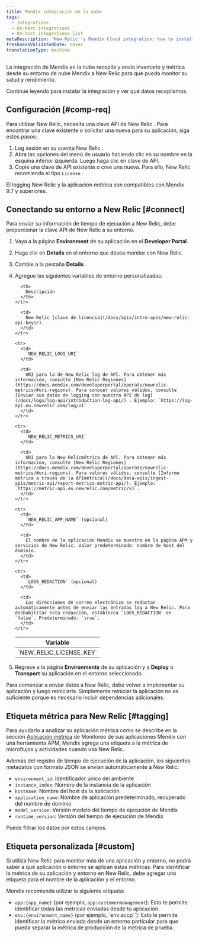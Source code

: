 ```yaml
---
title: Mendix integración en la nube
tags:
  - Integrations
  - On-host integrations
  - On-host integrations list
metaDescription: 'New Relic''s Mendix Cloud integration: how to install it and configure it, and what data it reports.'
freshnessValidatedDate: never
translationType: machine
---
```


La integración de Mendix en la nube recopila y envía inventario y métrica desde su entorno de nube Mendix a New Relic para que pueda monitor su salud y rendimiento.

Continúe leyendo para instalar la integración y ver qué datos recopilamos.

## Configuración [#comp-req]

Para utilizar New Relic, necesita una clave API de New Relic . Para encontrar una clave existente o solicitar una nueva para su aplicación, siga estos pasos:

1. Log sesión en su cuenta New Relic .
2. Abra las opciones del menú de usuario haciendo clic en su nombre en la esquina inferior izquierda. Luego haga clic en clave de API.
3. Copie una clave de API existente o cree una nueva. Para ello, New Relic recomienda el tipo `License` .

<Callout variant="important">
  El logging New Relic y la aplicación métrica son compatibles con Mendix 9.7 y superiores.
</Callout>

## Conectando su entorno a New Relic [#connect]

Para enviar su información de tiempo de ejecución a New Relic, debe proporcionar la clave API de New Relic a su entorno.

1. Vaya a la página <DNT>**Environment**</DNT> de su aplicación en el <DNT>**Developer Portal**</DNT>.

2. Haga clic en <DNT>**Details**</DNT> en el entorno que desea monitor con New Relic.

3. Cambie a la pestaña <DNT>**Details**</DNT> .

4. Agregue las siguientes variables de entorno personalizadas:

   <table>
     <thead>
       <tr>
         <th>
           Variable
         </th>

         <th>
           Descripción
         </th>
       </tr>
     </thead>

     <tbody>
       <tr>
         <td>
           `NEW_RELIC_LICENSE_KEY`
         </td>

         <td>
           New Relic [clave de licencia](/docs/apis/intro-apis/new-relic-api-keys/).
         </td>
       </tr>

       <tr>
         <td>
           `NEW_RELIC_LOGS_URI`
         </td>

         <td>
           URI para la de New Relic log de API. Para obtener más información, consulte [New Relic Regiones](https://docs.mendix.com/developerportal/operate/newrelic-metrics/#uri-regions). Para conocer valores válidos, consulte [Enviar sus datos de logging con nuestra API de log](/docs/logs/log-api/introduction-log-api/) . Ejemplo: `https://log-api.eu.newrelic.com/log/v1`
         </td>
       </tr>

       <tr>
         <td>
           `NEW_RELIC_METRICS_URI`
         </td>

         <td>
           URI para la New Relicmétrica de API. Para obtener más información, consulte [New Relic Regiones](https://docs.mendix.com/developerportal/operate/newrelic-metrics/#uri-regions). Para valores válidos, consulte [Informe métrica a través de la APImétrica](/docs/data-apis/ingest-apis/metric-api/report-metrics-metric-api/). Ejemplo: `https://metric-api.eu.newrelic.com/metric/v1`.
         </td>
       </tr>

       <tr>
         <td>
           `NEW_RELIC_APP_NAME` (opcional)
         </td>

         <td>
           El nombre de la aplicación Mendix se muestra en la página APM y servicios de New Relic. Valor predeterminado: nombre de host del dominio.
         </td>
       </tr>

       <tr>
         <td>
           `LOGS_REDACTION` (opcional)
         </td>

         <td>
           Las direcciones de correo electrónico se redactan automáticamente antes de enviar las entradas log a New Relic. Para deshabilitar esta redacción, establezca `LOGS_REDACTION` en `false`. Predeterminado: `true`.
         </td>
       </tr>
     </tbody>
   </table>

5. Regrese a la página <DNT>**Environments**</DNT> de su aplicación y a <DNT>**Deploy**</DNT> o <DNT>**Transport**</DNT> su aplicación en el entorno seleccionado.

<Callout variant="important">
  Para comenzar a enviar datos a New Relic, debe volver a implementar su aplicación y luego reiniciarla. Simplemente reiniciar la aplicación no es suficiente porque es necesario incluir dependencias adicionales.
</Callout>

## Etiqueta métrica para New Relic [#tagging]

Para ayudarlo a analizar su aplicación métrica como se describe en la sección [Aplicación métrica](https://docs.mendix.com/developerportal/operate/monitoring-with-apm/#app-metrics) de Monitoreo de sus aplicaciones Mendix con una herramienta APM, Mendix agrega una etiqueta a la métrica de microflujos y actividades cuando usa New Relic.

Además del registro de tiempo de ejecución de la aplicación, los siguientes metadatos con formato JSON se envían automáticamente a New Relic:

* `environment_id`: Identificador único del ambiente
* `instance_index`: Número de la instancia de la aplicación
* `hostname`: Nombre del host de la aplicación
* `application_name`: Nombre de aplicación predeterminado, recuperado del nombre de dominio
* `model_version`: Versión modelo del tiempo de ejecución de Mendix
* `runtime_version`: Versión del tiempo de ejecución de Mendix

Puede filtrar los datos por estos campos.

## Etiqueta personalizada [#custom]

Si utiliza New Relic para monitor más de una aplicación y entorno, no podrá saber a qué aplicación o entorno se aplican estas métricas. Para identificar la métrica de su aplicación y entorno en New Relic, debe agregar una etiqueta para el nombre de la aplicación y el entorno.

Mendix recomienda utilizar la siguiente etiqueta:

* `app:{app_name}` (por ejemplo, `app:customermanagement`): Esto te permite identificar todas las métricas enviadas desde tu aplicación.
* `env:{environment_name}` (por ejemplo, \`env:accp\`\`): Esto le permite identificar la métrica enviada desde un entorno particular para que pueda separar la métrica de producción de la métrica de prueba.